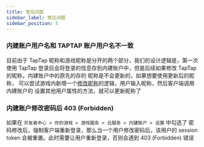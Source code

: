 ```yaml
---
title: 常见问题
sidebar_label: 常见问题
sidebar_position: 5
---
```


### 内建账户用户名和 TAPTAP 账户用户名不一致

目前由于 TapTap 昵称和游戏昵称是分开的两个部分，我们的设计逻辑是，第一次使用 TapTap 登录后会将登录的信息存到内建账户中，但是后续如果修改 TapTap 的昵称，内建账户中的原先的存的 昵称是不会更新的，如果想要使用更新后的昵称，
可以尝试游戏内新增一个[修改昵称](/sdk/authentication/guide/#设置其他用户属性)的逻辑，用户输入昵称，然后客户端调用内建账户的 设置其他用户属性的方法，就可以更新昵称了

### 内建账户修改密码后 403 (Forbidden)

如果在 `开发者中心 > 你的游戏 > 游戏服务 > 云服务 > 内建账户 > 设置` 中勾选了 密码修改后，强制客户端重新登录，那么当一个用户修改密码后，该用户的 session token 会被重置。此时需要让用户重新登录，否则会遇到 403 (Forbidden) 错误

